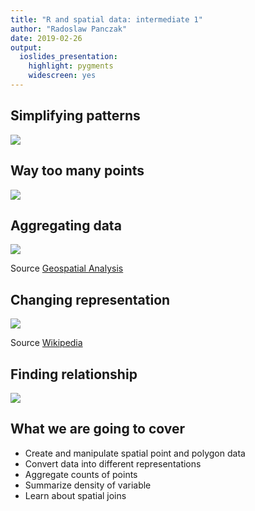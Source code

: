 ```yaml
---
title: "R and spatial data: intermediate 1"
author: "Radoslaw Panczak"
date: 2019-02-26
output: 
  ioslides_presentation: 
    highlight: pygments
    widescreen: yes
---
```



## Simplifying patterns 

![](./images/find_panda.png)


## Way too many points 

![](./images/points.png)


## Aggregating data

![](./images/quadrant.png)

Source [Geospatial Analysis](https://www.spatialanalysisonline.com/HTML/index.html?quadrat_analysis_of_grid_datas.htm)


## Changing representation

![](./images/density.png)

Source [Wikipedia](https://en.wikipedia.org/wiki/File:Bivariate_example.png)


## Finding relationship 

![](./images/mad_cows.JPG)


## What we are going to cover 

- Create and manipulate spatial point and polygon data
- Convert data into different representations
- Aggregate counts of points
- Summarize density of variable 
- Learn about spatial joins
